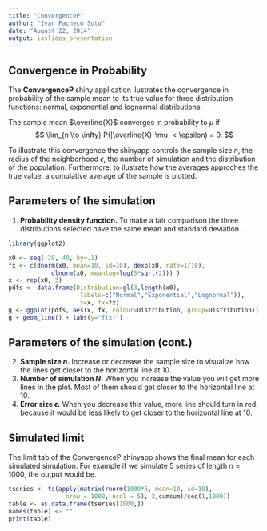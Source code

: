 ```yaml
---
title: "ConvergenceP"
author: "Iván Pacheco Soto"
date: "August 22, 2014"
output: ioslides_presentation
---
```


## Convergence in Probability

The __ConvergenceP__ shiny application ilustrates the convergence in probability of the sample mean to its true value for three distribution functions: normal, exponential and lognormal distributions.

The sample mean $\overline{X}$ converges in probability to $\mu$ if
$$
\lim_{n \to \infty} P(|\overline{X}-\mu| < \epsilon) = 0.
$$

To illustrate this convergence the shinyapp controls the sample size $n$, the radius of the neighborhood $\epsilon$, the number of simulation and the distribution of the population. Furthermore, to ilustrate how the averages approches the true value, a cumulative average of the sample is plotted.

## Parameters of the simulation

1. **Probability density function.** To make a fair comparison the three distributions selected have the same mean and standard deviation.

```r
library(ggplot2)

x0 <- seq(-20, 40, by=.1) 
fx <- c(dnorm(x0, mean=10, sd=10), dexp(x0, rate=1/10), 
            dlnorm(x0, meanlog=log(5*sqrt(2))) )
x <- rep(x0, 3)
pdfs <- data.frame(Distribution=gl(3,length(x0), 
                    labels=c("Normal","Exponential","Lognormal")), 
                    x=x, fx=fx)
g <- ggplot(pdfs, aes(x, fx, colour=Distribution, group=Distribution))
g + geom_line() + labs(y="f(x)")
```

## Parameters of the simulation (cont.)

2. **Sample size $n$.** Increase or decrease the sample size to visualize how the lines get closer to the horizontal line at 10.
3. **Number of simulation $N$.** When you increase the value you will get more lines in the plot. Most of them should get closer to the horizontal line at 10.
4. **Error size $\epsilon$.** When you decrease this value, more line should turn in red, because it would be less likely to get closer to the horizontal line at 10. 

## Simulated limit

The limit tab of the ConvergenceP shinyapp shows the final mean for each simulated simulation. For example if we simulate 5 series of length $n = 1000$, the output would be.

```r

tseries <- ts(apply(matrix(rnorm(1000*5, mean=10, sd=10), 
                nrow = 1000, ncol = 5), 2,cumsum)/seq(1,1000))
table <- as.data.frame(tseries[1000,])
names(table) <- ""
print(table)

```


